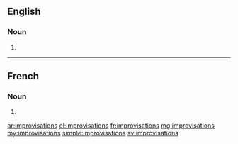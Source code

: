 ==English==

===Noun===
{{head|en|plural}}

# {{plural of|improvisation|lang=en|nocat=1}}

----

==French==

===Noun===
{{head|fr|plural}}

# {{plural of|improvisation|lang=fr|nocat=1}}

[[ar:improvisations]]
[[el:improvisations]]
[[fr:improvisations]]
[[mg:improvisations]]
[[my:improvisations]]
[[simple:improvisations]]
[[sv:improvisations]]